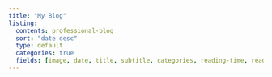 ```yaml
---
title: "My Blog"
listing:
  contents: professional-blog
  sort: "date desc"
  type: default
  categories: true
  fields: [image, date, title, subtitle, categories, reading-time, reading-time]
---
```

